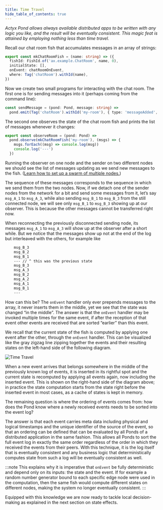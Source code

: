 ```yaml
---
title: Time Travel
hide_table_of_contents: true
---
```


_Actyx Pond allows always available distributed apps to be written with any logic you like, and the result will be eventually consistent.
This magic feat is attained by employing nothing less than time travel._

Recall our chat room fish that accumulates messages in an array of strings:

```typescript
export const mkChatRoomFish = (name: string) => ({
  fishId: FishId.of('ax.example.ChatRoom', name, 0),
  initialState: [],
  onEvent: chatRoomOnEvent,
  where: Tag('chatRoom').withId(name),
})
```

Now we create two small programs for interacting with the chat room.
The first one is for sending messages into it (perhaps coming from the command line):

```typescript
const sendMessage = (pond: Pond, message: string) =>
  pond.emit(Tag('chatRoom').withId('my-room'), { type: 'messageAdded', message })
```

The second one observes the state of the chat room fish and prints the list of messages whenever it changes:

```typescript
export const observeRoom = (pond: Pond) =>
  pond.observe(mkChatRoomFish('my-room'), (msgs) => {
    msgs.forEach((msg) => console.log(msg))
    console.log('---')
  })
```

Running the observer on one node and the sender on two different nodes we should see the list of messages updating as we send new messages to the fish.
([Learn how to set up a swarm of multiple nodes.](../../swarms/setup-swarm.mdx))

The sequence of these messages corresponds to the sequence in which we send them from the two nodes.
Now, if we detach one of the sender nodes from the network for a bit and send some messages from it, let’s say `msg_A_1` to `msg_A_3`, while also sending `msg_B_1` to `msg_B_3` from the still connected node, we will see only `msg_B_1` to `msg_B_3` showing up at our observer.
This is because the other messages cannot be transferred right now.

When reconnecting the previously disconnected sending node, its messages `msg_A_1` to `msg_A_3` will show up at the observer after a short while.
But we notice that the messages show up not at the end of the log but interleaved with the others, for example like

```bash
    msg_B_3
    msg_B_2
    msg_B_1
    --- // ^ this was the previous state
    msg_B_3
    msg_A_3
    msg_B_2
    msg_A_2
    msg_A_1
    msg_B_1
    ---
```

How can this be?
The `onEvent` handler only ever prepends messages to the array, it never inserts them in the middle, yet we see that the state was changed “in the middle”.
The answer is that the `onEvent` handler may be invoked multiple times for the same event, if after the reception of that event other events are received that are sorted “earlier” than this event.

We recall that the current state of the fish is computed by applying one event after the other, through the `onEvent` handler.
This can be visualized like the gray zigzag line zipping together the events and their resulting states on the left-hand side of the following diagram.

![Time Travel](/images/pond/time-travel.svg)

When a new event arrives that belongs somewhere in the middle of the previously known log of events, it is inserted in its rightful spot and the current state is recomputed by applying all events again, now including the inserted event.
This is shown on the right-hand side of the diagram above; in practice the state computation starts from the state right before the inserted event in most cases, as a cache of states is kept in memory.

The remaining question is where the ordering of events comes from: how does the Pond know where a newly received events needs to be sorted into the event log?

The answer is that each event carries meta data including physical and logical timestamps and the unique identifier of the source of the event, so that an ordering can be defined that can be evaluated by all Ponds of a distributed application in the same fashion.
This allows all Ponds to sort the full event log in exactly the same order regardless of the order in which they received the events from their peers.
With this technique, it is the log itself that is eventually consistent and any business logic that deterministically computes state from such a log will be eventually consistent as well.

:::note
This explains why it is imperative that `onEvent` be fully deterministic and depend only on its inputs: the state and the event. If for example a random number generator bound to each specific edge node were used in the computation, then the same fish would compute different states on different nodes, making the system no longer eventually consistent.
:::

Equipped with this knowledge we are now ready to tackle local decision-making as explained in the next section on state
effects.
